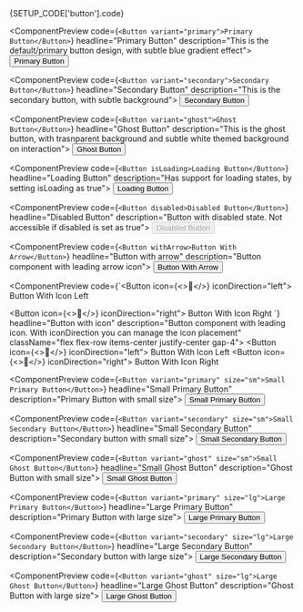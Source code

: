 
<ComponentDocsHeader />

<DocsPageOutline />

<ComponentManualSetup>
  <CodeBlock hasViewMore fileName={SETUP_CODE['button'].registerAt}>
    {SETUP_CODE['button'].code}
  </CodeBlock>
</ComponentManualSetup>

<div class="py-12" />

<ComponentPreview
  code={`<Button variant="primary">Primary Button</Button>`}
  headline="Primary Button"
  description="This is the default/primary button design, with subtle blue gradient effect">
  <Button variant="primary">Primary Button</Button>
</ComponentPreview>

<div class="py-12" />

<ComponentPreview
  code={`<Button variant="secondary">Secondary Button</Button>`}
  headline="Secondary Button"
  description="This is the secondary button, with subtle background">
  <Button variant="secondary">Secondary Button</Button>
</ComponentPreview>

<div class="py-12" />

<ComponentPreview
  code={`<Button variant="ghost">Ghost Button</Button>`}
  headline="Ghost Button"
  description="This is the ghost button, with trasnparent background and subtle white themed background on interaction">
  <Button variant="ghost">Ghost Button</Button>
</ComponentPreview>

<div class="py-12" />

<ComponentPreview
  code={`<Button isLoading>Loading Button</Button>`}
  headline="Loading Button"
  description="Has support for loading states, by setting isLoading as true">
  <Button isLoading>Loading Button</Button>
</ComponentPreview>

<div class="py-12" />

<ComponentPreview
  code={`<Button disabled>Disabled Button</Button>`}
  headline="Disabled Button"
  description="Button with disabled state. Not accessible if disabled is set as true">
  <Button disabled>Disabled Button</Button>
</ComponentPreview>

<div class="py-12" />

<ComponentPreview
  code={`<Button withArrow>Button With Arrow</Button>`}
  headline="Button with arrow"
  description="Button component with leading arrow icon">
  <Button withArrow>Button With Arrow</Button>
</ComponentPreview>

<div class="py-12" />

<ComponentPreview
  code={`<Button icon={<>🍪</>} iconDirection="left">
  Button With Icon Left
</Button>

<Button icon={<>🍪</>} iconDirection="right">
  Button With Icon Right
</Button>`}
  headline="Button with icon"
  description="Button component with leading icon. With iconDirection you can manage the icon placement"
  className="flex flex-row items-center justify-center gap-4">
  <Button icon={<>🍪</>} iconDirection="left">
    Button With Icon Left
  </Button>
  <Button icon={<>🍪</>} iconDirection="right">
    Button With Icon Right
  </Button>
</ComponentPreview>

<div class="py-12" />

<ComponentPreview
  code={`<Button variant="primary" size="sm">Small Primary Button</Button>`}
  headline="Small Primary Button"
  description="Primary Button with small size">
  <Button variant="primary" size="sm">
    Small Primary Button
  </Button>
</ComponentPreview>

<div class="py-12" />

<ComponentPreview
  code={`<Button variant="secondary" size="sm">Small Secondary Button</Button>`}
  headline="Small Secondary Button"
  description="Secondary button with small size">
  <Button variant="secondary" size="sm">
    Small Secondary Button
  </Button>
</ComponentPreview>

<div class="py-12" />

<ComponentPreview
  code={`<Button variant="ghost" size="sm">Small Ghost Button</Button>`}
  headline="Small Ghost Button"
  description="Ghost Button with small size">
  <Button variant="ghost" size="sm">
    Small Ghost Button
  </Button>
</ComponentPreview>

<div class="py-12" />

<ComponentPreview
  code={`<Button variant="primary" size="lg">Large Primary Button</Button>`}
  headline="Large Primary Button"
  description="Primary Button with large size">
  <Button variant="primary" size="lg">
    Large Primary Button
  </Button>
</ComponentPreview>

<div class="py-12" />

<ComponentPreview
  code={`<Button variant="secondary" size="lg">Large Secondary Button</Button>`}
  headline="Large Secondary Button"
  description="Secondary button with large size">
  <Button variant="secondary" size="lg">
    Large Secondary Button
  </Button>
</ComponentPreview>

<div class="py-12" />

<ComponentPreview
  code={`<Button variant="ghost" size="lg">Large Ghost Button</Button>`}
  headline="Large Ghost Button"
  description="Ghost Button with large size">
  <Button variant="ghost" size="lg">
    Large Ghost Button
  </Button>
</ComponentPreview>
